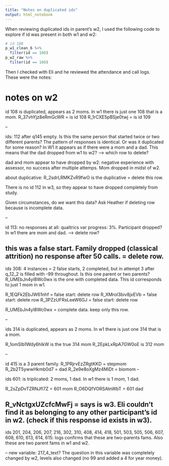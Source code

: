 ```yaml
---
title: "Notes on duplicated ids"
output: html_notebook
---
```


When reviewing duplicated ids in parent's w2, I used the following code to explore if id was present in both w1 and w2:

```r
# id 108
p_w1_clean_6 %>%
  filter(id == 108)
p_w2_raw %>%
  filter(id == 108)
```

Then I checked with Eli and he reviewed the attendance and call logs. These were the notes:

# notes on w2

id 108 is duplicated, appears as 2 moms. In w1 there is just one 108 that is a mom. 
R_37vhYjz8eRmGcWR = is id 108
R_1rCXE5pBSje0twj = is id 109

--

ids: 112 after q145 empty. Is this the same person that started twice or two different parents?  The pattern of responses is identical. Or was it duplicated for some reason? In W1 it appears as if there were a mom and a dad. This means that the dad dropped from w1 to w2? ---> which row to delete?

dad and mom appear to have dropped by w2: negative experience with assessor, no success after multiple attemps. Mom dropped in midst of w2.

about duplicative: R_2sdrLRMKZvR9fwO is the duplicative = delete this row. 

There is no id 112 in w3, so they appear to have dropped completely from study. 

Given circumstances, do we want this data? Ask Heather if deleting row because is incomplete data. 

--

id 113: no responses at all: qualtrics var progress: 3%. Participant dropped? In w1 there are mom and dad. ---> delete row?

this was a false start. Family dropped (classical attrition) no response after 50 calls. = delete row. 
--

ids 308: 4 instances = 2 false starts, 2 completed, but in attempt 3 after q_12_2 is filled with -99 throughout. Is this one parent or two parents? 	R_UMEbJn4yl8Wc0wx is the one with completed data. This id corresponds to just 1 mom in w1. 

R_1EQFk2EbJW61nhf = false start: delete row
R_XMroI3biv8jxEVb = false start: delete row
R_3PZzUFRxLeeW6GJ = false start: delete row

R_UMEbJn4yl8Wc0wx = complete data. keep only this row. 

--

ids 314 is duplicated, appears as 2 moms. In w1 there is just one 314 that is a mom.

R_1omSIb1Wdy6hIkW is the true 314 mom 
R_2EpkLxRpA7GW0oE is 312 mom

--

id 415 is a 3 parent family. 
R_1PRjrvEzZRgtKKD = stepmom
R_2b2T5ywwHkmb0d7 = dad
R_2e9e8oXgMz4MiDt = biomom
--

ids 601: is triplicated: 2 moms, 1 dad. In w1 there is 1 mom, 1 dad. 

R_2sZpDvTZRNJfl7Z = 601 mom
R_O6DQfVORSAtnWbT = 601 dad

R_vNctgxUZcfcMwFj = says is w3. Eli couldn't find it as belonging to any other participant's id in w2. (check if this response id exists in w3). 
--

ids 201, 204, 206, 207, 216, 302, 310, 408, 414, 418, 501, 503, 505, 506, 607, 608, 610, 613, 614, 615: logs confirms that these are two-parents fams. Also these are two parent fams in w1 and w2.

--
new variable: 217_4_text? The question in this variable was completely changed by w2, levels also changed (no 99 and added a 4 for year money).